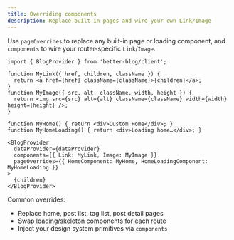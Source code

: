```yaml
---
title: Overriding components
description: Replace built-in pages and wire your own Link/Image
---
```


Use `pageOverrides` to replace any built-in page or loading component, and `components` to wire your router-specific `Link`/`Image`.

```tsx
import { BlogProvider } from 'better-blog/client';

function MyLink({ href, children, className }) {
  return <a href={href} className={className}>{children}</a>;
}
function MyImage({ src, alt, className, width, height }) {
  return <img src={src} alt={alt} className={className} width={width} height={height} />;
}

function MyHome() { return <div>Custom Home</div>; }
function MyHomeLoading() { return <div>Loading home…</div>; }

<BlogProvider
  dataProvider={dataProvider}
  components={{ Link: MyLink, Image: MyImage }}
  pageOverrides={{ HomeComponent: MyHome, HomeLoadingComponent: MyHomeLoading }}
>
  {children}
</BlogProvider>
```

Common overrides:

- Replace home, post list, tag list, post detail pages
- Swap loading/skeleton components for each route
- Inject your design system primitives via `components`

